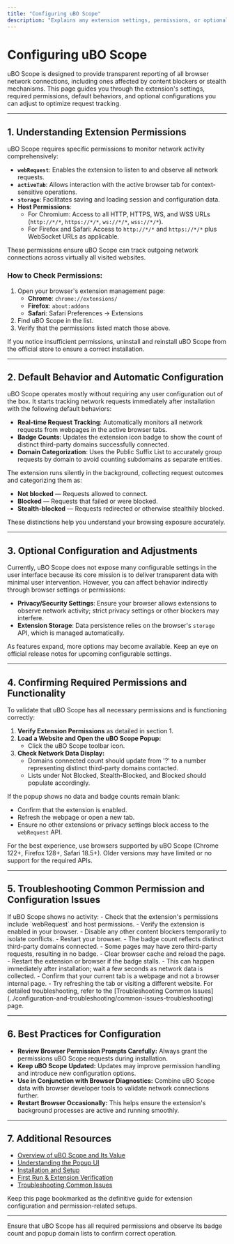 ```yaml
---
title: "Configuring uBO Scope"
description: "Explains any extension settings, permissions, or optional configurations. Clarifies default behavior and highlights how to confirm required permissions are granted for comprehensive request tracking."
---
```


# Configuring uBO Scope

uBO Scope is designed to provide transparent reporting of all browser network connections, including ones affected by content blockers or stealth mechanisms. This page guides you through the extension's settings, required permissions, default behaviors, and optional configurations you can adjust to optimize request tracking.

---

## 1. Understanding Extension Permissions

uBO Scope requires specific permissions to monitor network activity comprehensively:

- **`webRequest`**: Enables the extension to listen to and observe all network requests.
- **`activeTab`**: Allows interaction with the active browser tab for context-sensitive operations.
- **`storage`**: Facilitates saving and loading session and configuration data.
- **Host Permissions**: 
  - For Chromium: Access to all HTTP, HTTPS, WS, and WSS URLs (`http://*/*`, `https://*/*`, `ws://*/*`, `wss://*/*`).
  - For Firefox and Safari: Access to `http://*/*` and `https://*/*` plus WebSocket URLs as applicable.

These permissions ensure uBO Scope can track outgoing network connections across virtually all visited websites.

### How to Check Permissions:

1. Open your browser's extension management page:
   - **Chrome**: `chrome://extensions/`
   - **Firefox**: `about:addons`
   - **Safari**: Safari Preferences &rarr; Extensions
2. Find uBO Scope in the list.
3. Verify that the permissions listed match those above.

<Tip>
If you notice insufficient permissions, uninstall and reinstall uBO Scope from the official store to ensure a correct installation.
</Tip>

---

## 2. Default Behavior and Automatic Configuration

uBO Scope operates mostly without requiring any user configuration out of the box. It starts tracking network requests immediately after installation with the following default behaviors:

- **Real-time Request Tracking**: Automatically monitors all network requests from webpages in the active browser tabs.
- **Badge Counts**: Updates the extension icon badge to show the count of distinct third-party domains successfully connected.
- **Domain Categorization**: Uses the Public Suffix List to accurately group requests by domain to avoid counting subdomains as separate entities.

The extension runs silently in the background, collecting request outcomes and categorizing them as:

- **Not blocked** — Requests allowed to connect.
- **Blocked** — Requests that failed or were blocked.
- **Stealth-blocked** — Requests redirected or otherwise stealthily blocked.

These distinctions help you understand your browsing exposure accurately.

---

## 3. Optional Configuration and Adjustments

Currently, uBO Scope does not expose many configurable settings in the user interface because its core mission is to deliver transparent data with minimal user intervention. However, you can affect behavior indirectly through browser settings or permissions:

- **Privacy/Security Settings**: Ensure your browser allows extensions to observe network activity; strict privacy settings or other blockers may interfere.
- **Extension Storage**: Data persistence relies on the browser's `storage` API, which is managed automatically.

As features expand, more options may become available. Keep an eye on official release notes for upcoming configurable settings.

---

## 4. Confirming Required Permissions and Functionality

To validate that uBO Scope has all necessary permissions and is functioning correctly:

1. **Verify Extension Permissions** as detailed in section 1.
2. **Load a Website and Open the uBO Scope Popup:**
   - Click the uBO Scope toolbar icon.
3. **Check Network Data Display:**
   - Domains connected count should update from '?' to a number representing distinct third-party domains contacted.
   - Lists under Not Blocked, Stealth-Blocked, and Blocked should populate accordingly.

If the popup shows no data and badge counts remain blank:

- Confirm that the extension is enabled.
- Refresh the webpage or open a new tab.
- Ensure no other extensions or privacy settings block access to the `webRequest` API.

<Tip>
For the best experience, use browsers supported by uBO Scope (Chrome 122+, Firefox 128+, Safari 18.5+). Older versions may have limited or no support for the required APIs.
</Tip>

---

## 5. Troubleshooting Common Permission and Configuration Issues

<AccordionGroup title="Common Issues and Solutions">
<Accordion title="uBO Scope Not Tracking Any Requests">
If uBO Scope shows no activity:
- Check that the extension's permissions include `webRequest` and host permissions.
- Verify the extension is enabled in your browser.
- Disable any other content blockers temporarily to isolate conflicts.
- Restart your browser.
</Accordion>
<Accordion title="Badge Count Displays Incorrectly or Not at All">
- The badge count reflects distinct third-party domains connected.
- Some pages may have zero third-party requests, resulting in no badge.
- Clear browser cache and reload the page.
- Restart the extension or browser if the badge stalls.
</Accordion>
<Accordion title="Popup Shows 'NO DATA' or Fails to Load Domains">
- This can happen immediately after installation; wait a few seconds as network data is collected.
- Confirm that your current tab is a webpage and not a browser internal page.
- Try refreshing the tab or visiting a different website.
</Accordion>
</AccordionGroup>

<Note>
For detailed troubleshooting, refer to the [Troubleshooting Common Issues](../configuration-and-troubleshooting/common-issues-troubleshooting) page.
</Note>

---

## 6. Best Practices for Configuration

- **Review Browser Permission Prompts Carefully:** Always grant the permissions uBO Scope requests during installation.
- **Keep uBO Scope Updated:** Updates may improve permission handling and introduce new configuration options.
- **Use in Conjunction with Browser Diagnostics:** Combine uBO Scope data with browser developer tools to validate network connections further.
- **Restart Browser Occasionally:** This helps ensure the extension's background processes are active and running smoothly.

---

## 7. Additional Resources

- [Overview of uBO Scope and Its Value](../../overview/introduction-and-value/value-proposition)
- [Understanding the Popup UI](../../guides/core-workflows/understanding-the-popup)
- [Installation and Setup](../../getting-started/installation-and-setup/installing-ubo-scope)
- [First Run & Extension Verification](../../getting-started/installation-and-setup/first-run-and-verification)
- [Troubleshooting Common Issues](../configuration-and-troubleshooting/common-issues-troubleshooting)

Keep this page bookmarked as the definitive guide for extension configuration and permission-related setups.

---

<Check>
Ensure that uBO Scope has all required permissions and observe its badge count and popup domain lists to confirm correct operation.
</Check>

